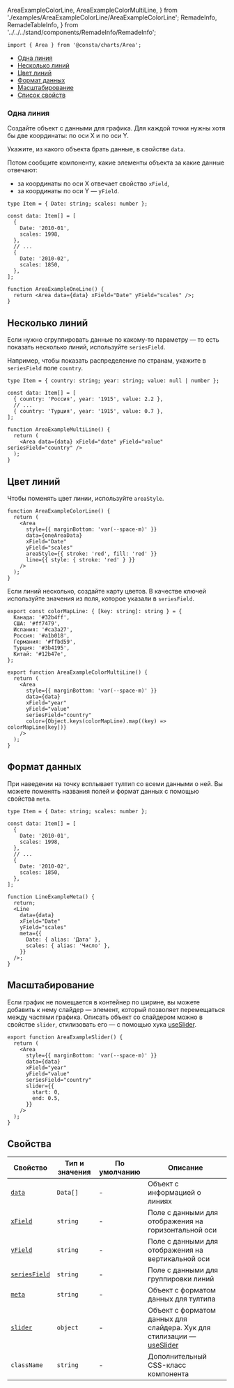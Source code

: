   AreaExampleColorLine,
  AreaExampleColorMultiLine,
} from './examples/AreaExampleColorLine/AreaExampleColorLine';
  RemadeInfo,
  RemadeTableInfo,
} from '../../../stand/components/RemadeInfo/RemadeInfo';

```tsx
import { Area } from '@consta/charts/Area';
```

<MdxMenu>
    
- [Одна линия](#одна-линия)
- [Несколько линий](#несколько-линий)
- [Цвет линий](#цвет-линий)
- [Формат данных](#формат-данных)
- [Масштабирование](#масштабирование)
- [Список свойств](#свойства)

</MdxMenu>

### Одна линия

Создайте объект с данными для графика. Для каждой точки нужны хотя бы две координаты: по оси X и по оси Y.

Укажите, из какого объекта брать данные, в свойстве `data`.

Потом сообщите компоненту, какие элементы объекта за какие данные отвечают:

- за координаты по оси X отвечает свойство `xField`,
- за координаты по оси Y — `yField`.

<AreaExampleOneLine />

```tsx
type Item = { Date: string; scales: number };

const data: Item[] = [
  {
    Date: '2010-01',
    scales: 1998,
  },
  // ...
  {
    Date: '2010-02',
    scales: 1850,
  },
];

function AreaExampleOneLine() {
  return <Area data={data} xField="Date" yField="scales" />;
}
```

## Несколько линий

Если нужно сгруппировать данные по какому-то параметру — то есть показать несколько линий, используйте `seriesField`.

Например, чтобы показать распределение по странам, укажите в `seriesField` поле `country`.

<AreaExampleMultiLine />

```tsx
type Item = { country: string; year: string; value: null | number };

const data: Item[] = [
  { country: 'Россия', year: '1915', value: 2.2 },
  // ...
  { country: 'Турция', year: '1915', value: 0.7 },
];

function AreaExampleMultiLine() {
  return (
    <Area data={data} xField="date" yField="value" seriesField="country" />
  );
}
```

## Цвет линий

Чтобы поменять цвет линии, используйте `areaStyle`.

<AreaExampleColorLine />

```tsx
function AreaExampleColorLine() {
  return (
    <Area
      style={{ marginBottom: 'var(--space-m)' }}
      data={oneAreaData}
      xField="Date"
      yField="scales"
      areaStyle={{ stroke: 'red', fill: 'red' }}
      line={{ style: { stroke: 'red' } }}
    />
  );
}
```

Если линий несколько, создайте карту цветов. В качестве ключей используйте значения из поля, которое указали в `seriesField`.

<AreaExampleColorMultiLine />

```tsx
export const colorMapLine: { [key: string]: string } = {
  Канада: '#32b4ff',
  США: '#ff7479',
  Испания: '#ca3a27',
  Россия: '#a1b018',
  Германия: '#ffbd59',
  Турция: '#3b4195',
  Китай: '#12b47e',
};

export function AreaExampleColorMultiLine() {
  return (
    <Area
      style={{ marginBottom: 'var(--space-m)' }}
      data={data}
      xField="year"
      yField="value"
      seriesField="country"
      color={Object.keys(colorMapLine).map((key) => colorMapLine[key])}
    />
  );
}
```

## Формат данных

При наведении на точку всплывает тултип со всеми данными о ней. Вы можете поменять названия полей и формат данных с помощью свойства `meta`.

<AreaExampleMeta />

```tsx
type Item = { Date: string; scales: number };

const data: Item[] = [
  {
    Date: '2010-01',
    scales: 1998,
  },
  // ...
  {
    Date: '2010-02',
    scales: 1850,
  },
];

function LineExampleMeta() {
  return;
  <Line
    data={data}
    xField="Date"
    yField="scales"
    meta={{
      Date: { alias: 'Дата' },
      scales: { alias: 'Число' },
    }}
  />;
}
```

## Масштабирование

Если график не помещается в контейнер по ширине, вы можете добавить к нему слайдер — элемент, который позволяет перемещаться между частями графика. Описать объект со слайдером можно в свойстве `slider`, стилизовать его — с помощью хука [useSlider](?path=/docs/hooks-useslider--playground).

<AreaExampleSlider />

```tsx
export function AreaExampleSlider() {
  return (
    <Area
      style={{ marginBottom: 'var(--space-m)' }}
      data={data}
      xField="year"
      yField="value"
      seriesField="country"
      slider={{
        start: 0,
        end: 0.5,
      }}
    />
  );
}
```

## Свойства

<RemadeTableInfo apiUrl="https://g2plot.antv.vision/en/docs/api/plots/line" />

| Свойство                          | Тип и значения | По умолчанию | Описание                                                                                                                          |
| --------------------------------- | -------------- | ------------ | --------------------------------------------------------------------------------------------------------------------------------- |
| [`data`](#одна-линия)             | `Data[]`       | -            | Объект с информацией о линиях                                                                                                     |
| [`xField`](#одна-линия)           | `string`       | -            | Поле с данными для отображения на горизонтальной оси                                                                              |
| [`yField`](#одна-линия)           | `string`       | -            | Поле с данными для отображения на вертикальной оси                                                                                |
| [`seriesField`](#несколько-линий) | `string`       | -            | Поле с данными для группировки линий                                                                                              |
| [`meta`](#формат-данных)          | `string`       | -            | Объект с форматом данных для тултипа                                                                                              |
| [`slider`](#масштабирование)      | `object`       | -            | Объект с форматом данных для слайдера. Хук для стилизации — [useSlider](##LIBS.LIB.STAND/lib:charts/stand:hooks-useslider-stable) |
| `className`                       | `string`       | -            | Дополнительный CSS-класс компонента                                                                                               |
